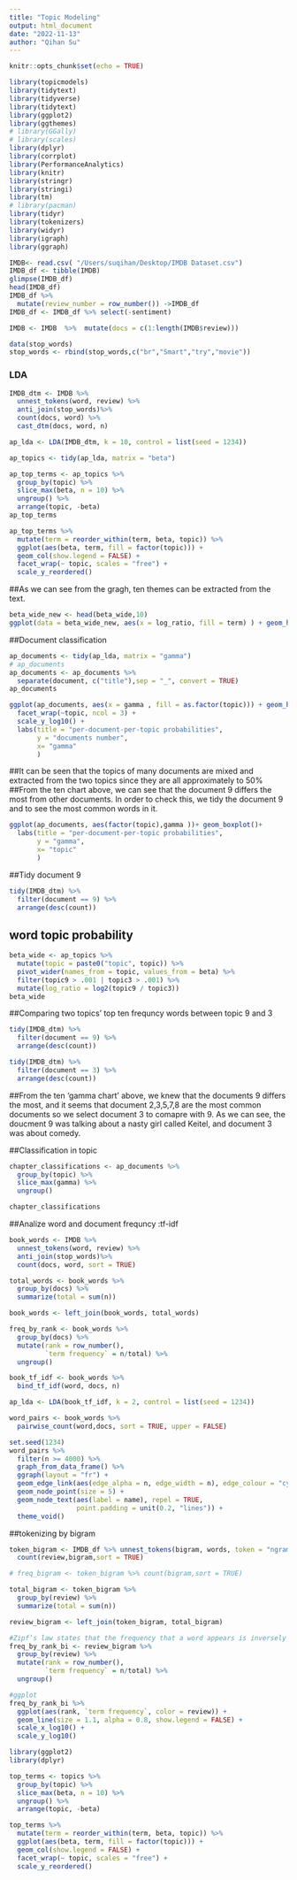 ```yaml
---
title: "Topic Modeling"
output: html_document
date: "2022-11-13"
author: "Qihan Su"
---
```


```r
knitr::opts_chunk$set(echo = TRUE)
```

```r
library(topicmodels)
library(tidytext)
library(tidyverse)
library(tidytext)
library(ggplot2)
library(ggthemes)
# library(GGally)
# library(scales)
library(dplyr)
library(corrplot)
library(PerformanceAnalytics)
library(knitr)
library(stringr)
library(stringi)
library(tm)
# library(pacman)
library(tidyr)
library(tokenizers)
library(widyr)
library(igraph)
library(ggraph)
```





```r
IMDB<- read.csv( "/Users/suqihan/Desktop/IMDB Dataset.csv")
IMDB_df <- tibble(IMDB)
glimpse(IMDB_df)
head(IMDB_df)
IMDB_df %>% 
  mutate(review_number = row_number()) ->IMDB_df 
IMDB_df <- IMDB_df %>% select(-sentiment)
```

```r
IMDB <- IMDB  %>%  mutate(docs = c(1:length(IMDB$review)))

data(stop_words)
stop_words <- rbind(stop_words,c("br","Smart","try","movie"))
```



###  LDA
```r

IMDB_dtm <- IMDB %>%
  unnest_tokens(word, review) %>%
  anti_join(stop_words)%>%
  count(docs, word) %>%
  cast_dtm(docs, word, n)
```

```r
ap_lda <- LDA(IMDB_dtm, k = 10, control = list(seed = 1234))

ap_topics <- tidy(ap_lda, matrix = "beta")

ap_top_terms <- ap_topics %>%
  group_by(topic) %>%
  slice_max(beta, n = 10) %>% 
  ungroup() %>%
  arrange(topic, -beta)
ap_top_terms

ap_top_terms %>%
  mutate(term = reorder_within(term, beta, topic)) %>%
  ggplot(aes(beta, term, fill = factor(topic))) +
  geom_col(show.legend = FALSE) +
  facet_wrap(~ topic, scales = "free") +
  scale_y_reordered()
```
##As we can see from the gragh, ten themes can be extracted from the text.



```r
beta_wide_new <- head(beta_wide,10)
ggplot(data = beta_wide_new, aes(x = log_ratio, fill = term) ) + geom_histogram()
```

##Document classification
```r
ap_documents <- tidy(ap_lda, matrix = "gamma")
# ap_documents
ap_documents <- ap_documents %>%
  separate(document, c("title"),sep = "_", convert = TRUE)
ap_documents
```


```r
ggplot(ap_documents, aes(x = gamma , fill = as.factor(topic))) + geom_histogram()+
  facet_wrap(~topic, ncol = 3) + 
  scale_y_log10() +
  labs(title = "per-document-per-topic probabilities",
       y = "documents number",
       x= "gamma"
       )
```
##It can be seen that the topics of many documents are mixed and extracted from the two topics since they are all approximately to 50%
##From the ten chart above, we can see that the document 9 differs the most from other documents. In order to check this, we tidy the document 9 and to see the most common words in it. 

```r
ggplot(ap_documents, aes(factor(topic),gamma ))+ geom_boxplot()+
  labs(title = "per-document-per-topic probabilities",
       y = "gamma",
       x= "topic"
       )
```



##Tidy document 9
```r
tidy(IMDB_dtm) %>%
  filter(document == 9) %>%
  arrange(desc(count))
```


## word topic probability
```r
beta_wide <- ap_topics %>%
  mutate(topic = paste0("topic", topic)) %>%
  pivot_wider(names_from = topic, values_from = beta) %>% 
  filter(topic9 > .001 | topic3 > .001) %>%
  mutate(log_ratio = log2(topic9 / topic3))
beta_wide
```

##Comparing two topics' top ten frequncy words between topic 9 and 3
```r
tidy(IMDB_dtm) %>%
  filter(document == 9) %>%
  arrange(desc(count))
```
```r
tidy(IMDB_dtm) %>%
  filter(document == 3) %>%
  arrange(desc(count))
```
##From the ten 'gamma chart' above, we knew that the documents 9 differs the most, and it seems that document 2,3,5,7,8 are the most common documents so we select document 3 to comapre with 9. As we can see, the doucment 9 was talking about a nasty girl called Keitel, and document 3 was about comedy. 

##Classification in topic
```r
chapter_classifications <- ap_documents %>%
  group_by(topic) %>%
  slice_max(gamma) %>%
  ungroup()

chapter_classifications
```

##Analize word and document frequncy :tf-idf
```r
book_words <- IMDB %>%
  unnest_tokens(word, review) %>%
  anti_join(stop_words)%>%
  count(docs, word, sort = TRUE)

total_words <- book_words %>% 
  group_by(docs) %>% 
  summarize(total = sum(n))

book_words <- left_join(book_words, total_words)

freq_by_rank <- book_words %>% 
  group_by(docs) %>% 
  mutate(rank = row_number(), 
         `term frequency` = n/total) %>%
  ungroup()

book_tf_idf <- book_words %>%
  bind_tf_idf(word, docs, n)

ap_lda <- LDA(book_tf_idf, k = 2, control = list(seed = 1234))
```


```r

word_pairs <- book_words %>% 
  pairwise_count(word,docs, sort = TRUE, upper = FALSE)
```

```r

set.seed(1234)
word_pairs %>%
  filter(n >= 4000) %>%
  graph_from_data_frame() %>%
  ggraph(layout = "fr") +
  geom_edge_link(aes(edge_alpha = n, edge_width = n), edge_colour = "cyan4") +
  geom_node_point(size = 5) +
  geom_node_text(aes(label = name), repel = TRUE, 
                 point.padding = unit(0.2, "lines")) +
  theme_void()
```



##tokenizing by bigram
```r
token_bigram <- IMDB_df %>% unnest_tokens(bigram, words, token = "ngrams", n = 2) %>% 
  count(review,bigram,sort = TRUE)

# freq_bigram <- token_bigram %>% count(bigram,sort = TRUE)

total_bigram <- token_bigram %>% 
  group_by(review) %>% 
  summarize(total = sum(n))

review_bigram <- left_join(token_bigram, total_bigram)

#Zipf’s law states that the frequency that a word appears is inversely proportional to its rank.
freq_by_rank_bi <- review_bigram %>% 
  group_by(review) %>% 
  mutate(rank = row_number(), 
         `term frequency` = n/total) %>%
  ungroup()

#ggplot
freq_by_rank_bi %>% 
  ggplot(aes(rank, `term frequency`, color = review)) + 
  geom_line(size = 1.1, alpha = 0.8, show.legend = FALSE) + 
  scale_x_log10() +
  scale_y_log10()
```


































```r
library(ggplot2)
library(dplyr)

top_terms <- topics %>%
  group_by(topic) %>%
  slice_max(beta, n = 10) %>% 
  ungroup() %>%
  arrange(topic, -beta)

top_terms %>%
  mutate(term = reorder_within(term, beta, topic)) %>%
  ggplot(aes(beta, term, fill = factor(topic))) +
  geom_col(show.legend = FALSE) +
  facet_wrap(~ topic, scales = "free") +
  scale_y_reordered()
```



